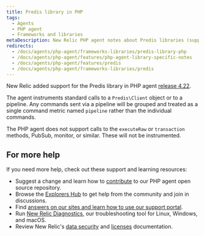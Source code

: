 ```yaml
---
title: Predis library in PHP
tags:
  - Agents
  - PHP agent
  - Frameworks and libraries
metaDescription: New Relic PHP agent notes about Predis libraries (supported as of PHP agent release 4.22).
redirects:
  - /docs/agents/php-agent/frameworks-libraries/predis-library-php
  - /docs/agents/php-agent/features/php-agent-library-specific-notes
  - /docs/agents/php-agent/features/predis
  - /docs/agents/php-agent/frameworks-libraries/predis
---
```


New Relic added support for the Predis library in PHP agent [release 4.22](/docs/release-notes/agent-release-notes/php-release-notes/php-agent-422099).

The agent instruments standard calls to a `Predis\Client` object or to a pipeline. Any commands sent via a pipeline will be grouped and treated as a single command metric named `pipeline` rather than the individual commands.

The PHP agent does not support calls to the `executeRaw` or `transaction` methods, PubSub, monitor, or similar. These will not be instrumented.

## For more help

If you need more help, check out these support and learning resources:

* Suggest a change and learn how to [contribute](https://github.com/newrelic/newrelic-php-agent/issues) to our PHP agent open source repository.
* Browse the [Explorers Hub](https://discuss.newrelic.com/) to get help from the community and join in discussions.
* Find [answers on our sites and learn how to use our support portal](/docs/using-new-relic/welcome-new-relic/get-started/find-help-use-support-portal/).
* Run [New Relic Diagnostics](/docs/using-new-relic/cross-product-functions/troubleshooting/new-relic-diagnostics/), our troubleshooting tool for Linux, Windows, and macOS.
* Review New Relic's [data security](/docs/security/) and [licenses](/docs/licenses/) documentation.

